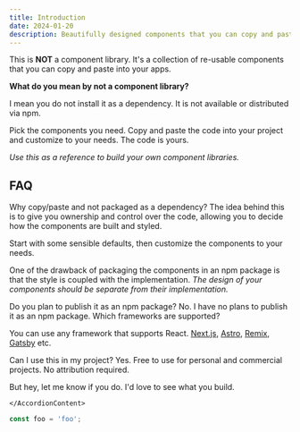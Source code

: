 ```yaml
---
title: Introduction
date: 2024-01-20
description: Beautifully designed components that you can copy and paste into your apps. Accessible. Customizable. Open Source.
---
```


This is **NOT** a component library. It's a collection of re-usable components that you can copy and paste into your apps.

**What do you mean by not a component library?**

I mean you do not install it as a dependency. It is not available or distributed via npm.

Pick the components you need. Copy and paste the code into your project and customize to your needs. The code is yours.

_Use this as a reference to build your own component libraries._

## FAQ

<Accordion type="multiple">

<AccordionItem value="faq-1">
	<AccordionTrigger>
		Why copy/paste and not packaged as a dependency?
	</AccordionTrigger>
	<AccordionContent>
The idea behind this is to give you ownership and control over the code, allowing you to decide how the components are built and styled.

Start with some sensible defaults, then customize the components to your needs.

One of the drawback of packaging the components in an npm package is that the style is coupled with the implementation. _The design of your components should be separate from their implementation._

</AccordionContent>
</AccordionItem>

<AccordionItem value='faq-2'>
  <AccordionTrigger>Do you plan to publish it as an npm package?</AccordionTrigger>
  <AccordionContent>
    No. I have no plans to publish it as an npm package.
  </AccordionContent>
</AccordionItem>

<AccordionItem value="faq-3">
<AccordionTrigger>
Which frameworks are supported?
</AccordionTrigger>
<AccordionContent>

You can use any framework that supports React. [Next.js](https://ui.shadcn.com/docs/installation/next), [Astro](https://ui.shadcn.com/docs/installation/astro), [Remix](https://ui.shadcn.com/docs/installation/remix), [Gatsby](https://ui.shadcn.com/docs/installation/gatsby) etc.

</AccordionContent>
</AccordionItem>

<AccordionItem value="faq-4">
	<AccordionTrigger>
	Can I use this in my project?
	</AccordionTrigger>
	<AccordionContent>
Yes. Free to use for personal and commercial projects. No attribution required.

But hey, let me know if you do. I'd love to see what you build.

    </AccordionContent>

</AccordionItem>

</Accordion>

```ts title="test.ts"
const foo = 'foo';
```
